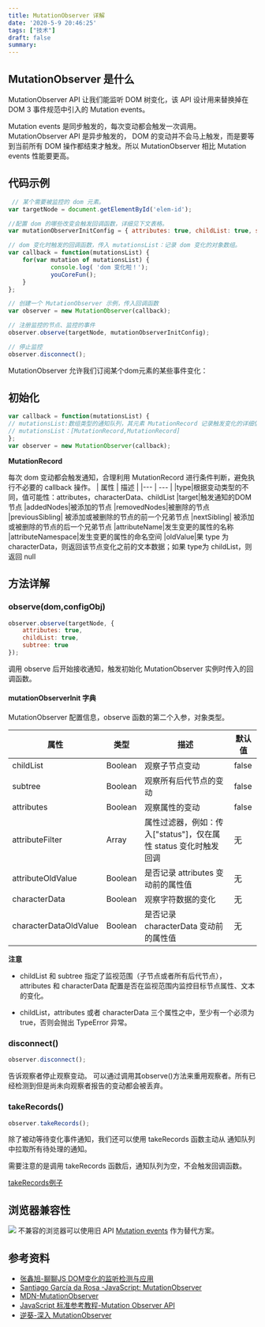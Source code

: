 ```yaml
---
title: MutationObserver 详解
date: '2020-5-9 20:46:25'
tags: ["技术"]
draft: false
summary:  
---
```

## MutationObserver 是什么

MutationObserver API 让我们能监听 DOM 树变化，该 API 设计用来替换掉在 DOM 3 事件规范中引入的 Mutation events。

Mutation events 是同步触发的，每次变动都会触发一次调用。MutationObserver API 是异步触发的， DOM 的变动并不会马上触发，而是要等到当前所有 DOM 操作都结束才触发。所以 MutationObserver 相比 Mutation events 性能要更高。

## 代码示例

```js
 // 某个需要被监控的 dom 元素。
var targetNode = document.getElementById('elem-id');

//配置 dom 的哪些改变会触发回调函数，详细见下文表格。
var mutationObserverInitConfig = { attributes: true, childList: true, subtree: true };

// dom 变化时触发的回调函数，传入 mutationsList：记录 dom 变化的对象数组。
var callback = function(mutationsList) {
    for(var mutation of mutationsList) {
            console.log( 'dom 变化啦！');
            youCoreFun();
    }
};

// 创建一个 MutationObserver 示例，传入回调函数
var observer = new MutationObserver(callback);

// 注册监控的节点、监控的事件
observer.observe(targetNode, mutationObserverInitConfig);

// 停止监控
observer.disconnect();
```

MutationObserver 允许我们订阅某个dom元素的某些事件变化：

## 初始化

```js
var callback = function(mutationsList) {
// mutationsList:数组类型的通知队列，其元素 MutationRecord 记录触发变化的详细信息。
// mutationsList：[MutationRecord,MutationRecord]
};
var observer = new MutationObserver(callback);
```

**MutationRecord**

每次 dom 变动都会触发通知，合理利用 MutationRecord 进行条件判断，避免执行不必要的 callback 操作。
| 属性 |  描述 |
|--- | --- |
|type|根据变动类型的不同，值可能性：attributes，characterData、childList
|target|触发通知的DOM节点
|addedNodes|被添加的节点
|removedNodes|被删除的节点
|previousSibling| 被添加或被删除的节点的前一个兄弟节点
|nextSibling|    被添加或被删除的节点的后一个兄弟节点
|attributeName|发生变更的属性的名称
|attributeNamespace|发生变更的属性的命名空间
|oldValue|果 type 为 characterData，则返回该节点变化之前的文本数据；如果 type为 childList，则返回 null

## 方法详解

### observe(dom,configObj)

```js
observer.observe(targetNode, {
    attributes: true,
    childList: true,
    subtree: true
});
```

调用 observe 后开始接收通知，触发初始化 MutationObserver 实例时传入的回调函数。

#### mutationObserverInit 字典

MutationObserver 配置信息，observe 函数的第二个入参，对象类型。

| 属性                    | 类型      | 描述                                        | 默认值   |
| --------------------- | ------- | ----------------------------------------- | ----- |
| childList             | Boolean | 观察子节点变动                                   | false |
| subtree               | Boolean | 观察所有后代节点的变动                               | false |
| attributes            | Boolean | 观察属性的变动                                   | false |
| attributeFilter       | Array   | 属性过滤器，例如：传入["status"]，仅在属性 status 变化时触发回调 | 无     |
| attributeOldValue     | Boolean | 是否记录 attributes 变动前的属性值                   | 无     |
| characterData         | Boolean | 观察字符数据的变化                                 | 无     |
| characterDataOldValue | Boolean | 是否记录 characterData 变动前的属性值                | 无     |

**注意**

* childList 和 subtree 指定了监视范围（子节点或者所有后代节点），attributes 和 characterData 配置是否在监视范围内监控目标节点属性、文本的变化。

* childList，attributes 或者 characterData 三个属性之中，至少有一个必须为 true，否则会抛出 TypeError 异常。

### disconnect()

```js
observer.disconnect();
```

告诉观察者停止观察变动。 可以通过调用其observe()方法来重用观察者。所有已经检测到但是尚未向观察者报告的变动都会被丢弃。

### takeRecords()

```js
observer.takeRecords();
```

除了被动等待变化事件通知，我们还可以使用 takeRecords 函数主动从 通知队列中拉取所有待处理的通知。

需要注意的是调用 takeRecords 函数后，通知队列为空，不会触发回调函数。

[takeRecords例子](https://gist.github.com/rufus2021/91c0443fa8bfee2a3cd5)

## 浏览器兼容性

![](https://images.scar.site/20220222230235.png)
不兼容的浏览器可以使用旧 API [Mutation events](https://developer.mozilla.org/zh-CN/docs/Web/Guide/Events/Mutation_events) 作为替代方案。


## 参考资料

* [张鑫旭-聊聊JS DOM变化的监听检测与应用
  ](https://www.zhangxinxu.com/wordpress/2019/08/js-dom-mutation-observer/)
* [Santiago García da Rosa
  -JavaScript: MutationObserver](https://medium.com/better-programming/js-mutationobserver-1d7aed479da2)
* [MDN-MutationObserver](https://developer.mozilla.org/zh-CN/docs/Web/API/MutationObserver)
* [JavaScript 标准参考教程-Mutation Observer API](https://javascript.ruanyifeng.com/dom/mutationobserver.html#toc0)
* [逆葵-深入 MutationObserver](https://fecoding.cn/2016/09/08/learning-mutationobserver/)
